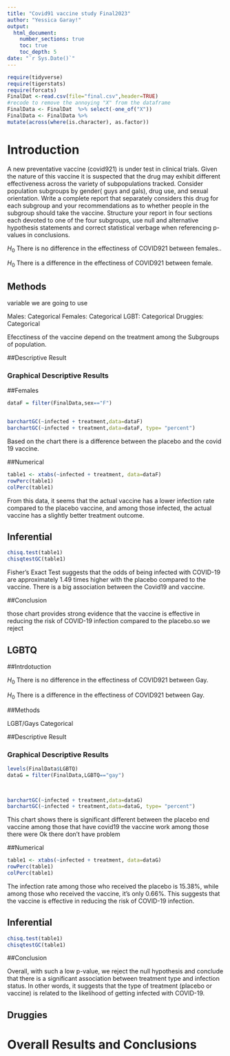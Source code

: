 ```yaml
---
title: "Covid91 vaccine study Final2023"
author: "Yessica Garay!"
output: 
  html_document:
    number_sections: true
    toc: true
    toc_depth: 5
date: "`r Sys.Date()`" 
---
```


```r
require(tidyverse)
require(tigerstats)
require(forcats)
FinalDat <-read.csv(file="final.csv",header=TRUE)
#recode to remove the annoying "X" from the dataframe
FinalData <- FinalDat  %>% select(-one_of("X"))
FinalData <- FinalData %>%
mutate(across(where(is.character), as.factor))
```

# Introduction

A new  preventative vaccine (covid921) is under test in clinical trials. Given the nature of this vaccine it is suspected that the drug may exhibit different effectiveness across the variety of subpopulations tracked. Consider population subgroups by gender( guys and gals), drug use, and sexual orientation. Write a complete report that separately considers this drug for each subgroup and your recommendations as to whether people in the subgroup should take the vaccine. Structure your report in four sections each devoted to one of the four subgroups, use null and alternative hypothesis statements and correct statistical verbage when referencing p-values in conclusions.


$H_0$ There is no difference in the effectiness of COVID921 between females..

$H_0$ There is a difference in the effectiness of COVID921 between female.

## Methods
variable we are going to use

Males: Categorical
Females: Categorical
LGBT: Categorical
Druggies: Categorical

Efecctiness of the vaccine depend on the treatment among the
Subgroups of population.


##Descriptive Result

### Graphical Descriptive Results

##Females

```r
dataF = filter(FinalData,sex=="F")


barchartGC(~infected + treatment,data=dataF)
barchartGC(~infected + treatment,data=dataF, type= "percent")

```

Based on the chart there is a difference between the placebo and the covid 19 vaccine.

##Numerical

```r
table1 <- xtabs(~infected + treatment, data=dataF)
rowPerc(table1)
colPerc(table1)
```


From this data, it seems that the actual vaccine has a lower infection rate compared to the placebo vaccine, and among those infected, the actual vaccine has a slightly better treatment outcome.


## Inferential  

```r
chisq.test(table1)
chisqtestGC(table1)
```


Fisher's Exact Test suggests that the odds of being infected with COVID-19 are approximately 1.49 times higher with the placebo compared to the vaccine. There is a big association between the Covid19 and vaccine.


##Conclusion

those chart provides strong evidence that the vaccine is effective in reducing the risk of COVID-19 infection compared to the placebo.so we reject 


## LGBTQ


##Intrdotuction

$H_0$ There is no difference in the effectiness of COVID921 between Gay.

$H_0$ There is a difference in the effectiness of COVID921 between Gay.

##Methods

LGBT/Gays Categorical

##Descriptive Result

### Graphical Descriptive Results

```r
levels(FinalData$LGBTQ)
dataG = filter(FinalData,LGBTQ=="gay")
            


barchartGC(~infected + treatment,data=dataG)
barchartGC(~infected + treatment,data=dataG, type= "percent")
```

This chart shows there is significant different between the placebo end vaccine
among those that have covid19 the vaccine work among those there were Ok there don't have problem

##Numerical

```r
table1 <- xtabs(~infected + treatment, data=dataG)
rowPerc(table1)
colPerc(table1)
```

The infection rate among those who received the placebo is 15.38%, while among those who received the vaccine, it's only 0.66%. This suggests that the vaccine is effective in reducing the risk of COVID-19 infection.

## Inferential  

```r
chisq.test(table1)
chisqtestGC(table1)
```
##Conclusion


Overall, with such a low p-value, we reject the null hypothesis and conclude that there is a significant association between treatment type and infection status. In other words, it suggests that the type of treatment (placebo or vaccine) is related to the likelihood of getting infected with COVID-19.


## Druggies


# Overall Results and Conclusions
